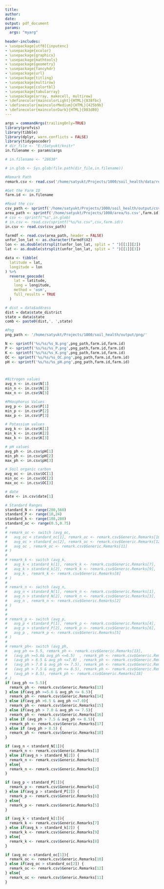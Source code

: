 ---
title: 
author:
date:
output: pdf_document
params: 
  args: "myarg"
  
header-includes:
- \usepackage[utf8]{inputenc}
- \usepackage{xcolor}
- \usepackage{graphicx}
- \usepackage{mathtools}
- \usepackage{geometry}
- \usepackage{fancyhdr}
- \usepackage{url}
- \usepackage{titling}
- \usepackage{multirow}
- \usepackage{colortbl}
- \usepackage{tabularray}
- \usepackage{array, makecell, multirow}
- \definecolor{maincolorLight}{HTML}{838fbc}
- \definecolor{maincolorMedium}{HTML}{425b9b}
- \definecolor{maincolorDark}{HTML}{003d80}
---

```{r echo=FALSE,warning=FALSE, message=FALSE}
args = commandArgs(trailingOnly=TRUE)
library(profvis)
library(tibble)
library(dplyr, warn.conflicts = FALSE)
library(tidygeocoder)
# dir_file <- "E:/Satyukt/knitr"
in.filename <- params$args

# in.filename <- "28630"

# in.glob <- Sys.glob(file.path(dir_file,in.filename))

#Remark Path
remark.csv <- read.csv('/home/satyukt/Projects/1000/soil_health/data/report_remarks/remarks.csv')

#Get the Farm ID
farm.id <- in.filename

#Read the csv
csv_path <- sprintf('/home/satyukt/Projects/1000/soil_health/output/csv/%s.csv',farm.id)
area_path <- sprintf('/home/satyukt/Projects/1000/area/%s.csv',farm.id)
# csv <- sprintf("%s",in.glob)
# in.csv <- read.csv(sprintf("%s/%s.csv",csv,farm.id))
in.csv <- read.csv(csv_path)

farmdf <- read.csv(area_path, header = FALSE)
unfor_lon_lat <- as.character(farmdf$V2)
lon <- as.double(strsplit(unfor_lon_lat, split = " ")[[1]][2])
lat <- as.double(strsplit(unfor_lon_lat, split = " ")[[1]][3])

data <- tibble(
  latitude = lat,
  longitude = lon 
) %>%
  reverse_geocode(
    lat = latitude,
    long = longitude,
    method = 'osm',
    full_results = TRUE
  )

# dist = data$address
dist = data$state_district
state = data$state
comb <- paste0(dist,', ',state)

#Png
png_path <- '/home/satyukt/Projects/1000/soil_health/output/png/'

N <- sprintf('%s/%s/%s_N.png',png_path,farm.id,farm.id)
P <- sprintf('%s/%s/%s_P.png',png_path,farm.id,farm.id)
K <- sprintf('%s/%s/%s_K.png',png_path,farm.id,farm.id)
OC <- sprintf('%s/%s/%s_OC.png',png_path,farm.id,farm.id)
pH <- sprintf('%s/%s/%s_pH.png',png_path,farm.id,farm.id)



#Nitrogen values
avg_n <- in.csv$N[1]
min_n <- in.csv$N[2]
max_n <- in.csv$N[3]

#PHosphorus Values
avg_p <- in.csv$P[1]
min_p <- in.csv$P[2]
max_p <- in.csv$P[3]

# Potassium values
avg_k <- in.csv$K[1]
min_k <- in.csv$K[2]
max_k <- in.csv$K[3]

# pH values
avg_ph <- in.csv$pH[1]
min_ph <- in.csv$pH[2]
max_ph <- in.csv$pH[3]

# Soil organic carbon
avg_oc <- in.csv$OC[1]
min_oc <- in.csv$OC[2]
max_oc <- in.csv$OC[3]

# date
date <- in.csv$date[1]

# Standard Ranges
standard_N <- range(280,560)
standard_P <- range(10,24)
standard_k <- range(108,280)
standard_oc <- range(0.5,0.75)
# 
# remark_oc <- switch (avg_oc,
#   avg_oc < standard_oc[1], remark_oc <- remark.csv$Generic.Remarks[10],
#   avg_oc > standard_oc[2], remark_oc <- remark.csv$Generic.Remarks[12],
#   avg_oc , remark_oc <- remark.csv$Generic.Remarks[11]
# )
# 
# remark_k <- switch (avg_k,
#   avg_k < standard_k[1], remark_k <- remark.csv$Generic.Remarks[7],
#   avg_k > standard_k[2], remark_k <- remark.csv$Generic.Remarks[9],
#   avg_k , remark_k <- remark.csv$Generic.Remarks[8]
# )
# 
# remark_n <- switch (avg_n,
#   avg_n < standard_N[1], remark_n <- remark.csv$Generic.Remarks[1],
#   avg_n > standard_N[2], remark_n <- remark.csv$Generic.Remarks[3],
#   avg_n , remark_n <- remark.csv$Generic.Remarks[2]
# )
# 
# 
# remark_p <- switch (avg_p,
#   avg_p < standard_P[1], remark_p <- remark.csv$Generic.Remarks[4],
#   avg_p > standard_P[2], remark_p <- remark.csv$Generic.Remarks[6],
#   avg_p , remark_p <- remark.csv$Generic.Remarks[5]
# )
# 
# remark_ph<- switch (avg_ph,
#   avg_ph <= 5.5, remark_ph <- remark.csv$Generic.Remarks[13],
#   (avg_ph >=5.6& avg_ph <=6.5)  , remark_ph <- remark.csv$Generic.Remarks[14],
#   (avg_ph > 6.5 & avg_ph <=7.0) , remark_ph <- remark.csv$Generic.Remarks[15],
#   (avg_ph > 7.0 & avg_ph <= 7.5), remark_ph <- remark.csv$Generic.Remarks[16],
#   (avg_ph > 7.5 & avg_ph <= 8.5), remark_ph <- remark.csv$Generic.Remarks[17],
#   (avg_ph > 8.5), remark_ph <- remark.csv$Generic.Remarks[18]
# )
if (avg_ph <= 5.5){
  remark_ph <- remark.csv$Generic.Remarks[13]
} else if(avg_ph >=5.6 & avg_ph <= 6.5){
  remark_ph <- remark.csv$Generic.Remarks[14]
} else if(avg_ph >6.5 & avg_ph <=7.0){
  remark_ph <- remark.csv$Generic.Remarks[15]
} else if(avg_ph > 7.0 & avg_ph <= 7.5){
  remark_ph <- remark.csv$Generic.Remarks[16]
} else if (avg_ph > 7.5 & avg_ph <= 8.5){
  remark_ph <- remark.csv$Generic.Remarks[17]
} else if (avg_ph > 8.5) {
  remark_ph <- remark.csv$Generic.Remarks[18]
}

if (avg_n < standard_N[1]){
  remark_n <- remark.csv$Generic.Remarks[1]
} else if(avg_n > standard_N[2]) {
  remark_n <- remark.csv$Generic.Remarks[3]
} else{
  remark_n <- remark.csv$Generic.Remarks[2]
}

if (avg_p < standard_P[1]){
  remark_p <- remark.csv$Generic.Remarks[4]
} else if(avg_p > standard_P[2]) {
  remark_p <- remark.csv$Generic.Remarks[6]
} else{
  remark_p <- remark.csv$Generic.Remarks[5]
}

if (avg_k < standard_k[1]){
  remark_k <- remark.csv$Generic.Remarks[7]
} else if(avg_k > standard_k[2]) {
  remark_k <- remark.csv$Generic.Remarks[9]
} else{
  remark_k <- remark.csv$Generic.Remarks[8]
}

if (avg_oc < standard_oc[1]){
  remark_oc <- remark.csv$Generic.Remarks[10]
} else if(avg_oc > standard_oc[2]) {
  remark_oc <- remark.csv$Generic.Remarks[12]
} else{
  remark_oc <- remark.csv$Generic.Remarks[11]
}


```



```{=latex}
\fancypagestyle{plain}{a4paper,inner=12mm,outer=10mm,top=5mm,bottom=15mm,footskip=5mm}
\centering
\setlength{\droptitle}{-10em}
\title{\textbf{Satyukt Analytics Pvt Ltd \\ Soil Analysis Report}}
\date{}
\maketitle
\centering
\centering
\vspace{150px}
\begin{tblr}{
    width = 12cm,
    colspec = {m{6cm} m{6cm}},
    hlines,
    vlines,
    row{1-4}={10ex}}
\centering Farm ID & \centering {`r in.filename`} \\
\centering Farm Name & \centering \\
\centering Date of Satellite pass & \centering {`r date`}\\
\centering Location & \centering {`r comb`} \\
\end{tblr}
\thispagestyle{fancy}
\fancyfoot[C]{117, 2nd Floor, Ashwin Arcade, Sanjay Nagar Main Road, Ashwath Nagar, Bangalore 560094 \\ Email: contact@satyukt.com, Contact No.: +91 6361763205 \\www.satyukt.com}
\renewcommand{\headrulewidth}{0pt}%
\renewcommand{\footrulewidth}{1pt}%
\newpage
```
```{=latex}
\begin{flushleft}
\textbf{Nitrogen}
\end{flushleft}
\begin{figure}[htp]
 \centering
 \includegraphics[width = 13cm,height = 11cm]{`r N`}
\end{figure}
\vspace{20px}
\definecolor{ballblue}{rgb}{0.13, 0.67, 0.8}
\begin{tblr}{
    width=11cm,
    colspec={ccX},
    hlines,
    vlines,
    cell{2}{3}={r=3}{halign},
    row{1}={ballblue},
    cell{1}{1-3}={cmd=\textbf},
    row{2-4}={10ex}}
Range &Available \newline Nitrogen(kg/ha) & Remarks\\
Average & {`r avg_n`} & {`r remark_n`}\\
Minimum & {`r min_n`} & \\
Maximum & {`r max_n`} & \\
\end{tblr}
\quad
\begin{tblr}{
    width = 4cm,
    colspec = {c},
    hlines,
    vlines,
    row{1}={ballblue},
    row{2} = {yellow},
    row{3} = {red},
    row{4} = {green},
    row{2-4}={10ex}}
\textbf{Standard Soil Testing}\\
280-560 kg/ha (Normal) \\
< 280 kg/ha (low) \\
> 560 kg/ha (High)\\
\end{tblr}
\thispagestyle{fancy}
\fancyfoot[C]{117, 2nd Floor, Ashwin Arcade, Sanjay Nagar Main Road, Ashwath Nagar, Bangalore 560094 \\ Email: contact@satyukt.com, Contact No.: +91 6361763205 \\www.satyukt.com}
\renewcommand{\headrulewidth}{0pt}%
\renewcommand{\footrulewidth}{1pt}%
\newpage

```
```{=latex}
\begin{flushleft}
\textbf{Phosphorus}
\end{flushleft}
\begin{figure}[htp]
 \centering
 \includegraphics[width = 13cm,height = 11cm]{`r P`}
\end{figure}
\definecolor{ballblue}{rgb}{0.13, 0.67, 0.8}
\vspace{20px}
\begin{tblr}{
    width=11cm,
    colspec={ccX},
    hlines,
    vlines,
    cell{2}{3}={r=3}{halign},
    row{1}={ballblue},
    cell{1}{1-3}={cmd=\textbf},
    row{2-4}={10ex}}
Range & Available \newline Phosphorus(kg/ha) & Remarks\\
Average & {`r avg_p`} & {`r remark_p`}\\
Minimum & {`r min_p`} & \\
Maximum & {`r max_p`} & \\
\end{tblr}
\quad
\begin{tblr}{
    width = 4cm,
    colspec = {c},
    hlines,
    vlines,
    row{1}={ballblue},
    row{2} = {yellow},
    row{3} = {red},
    row{4} = {green},
    row{2-4}={10ex}}
\textbf{Standard Soil Testing}\\
10-24 kg/ha (Normal) \\
< 10 kg/ha (low) \\
> 24 kg/ha (High)\\
\end{tblr}
\thispagestyle{fancy}
\fancyfoot[C]{117, 2nd Floor, Ashwin Arcade, Sanjay Nagar Main Road, Ashwath Nagar, Bangalore 560094 \\ Email: contact@satyukt.com, Contact No.: +91 6361763205 \\www.satyukt.com}
\renewcommand{\headrulewidth}{0pt}%
\renewcommand{\footrulewidth}{1pt}%
\newpage

```

```{=latex}
\begin{flushleft}
\textbf{Potassium}
\end{flushleft}
\begin{figure}[htp]
 \centering
 \includegraphics[width = 13cm,height = 11cm]{`r K`}
\end{figure}
\vspace{20px}
\begin{tblr}{
    width=11cm,
    colspec={ccX},
    hlines,
    vlines,
    cell{2}{3}={r=3}{halign},
    row{1}={ballblue},
    cell{1}{1-3}={cmd=\textbf},
    row{2-4}={10ex}}
Range & Available Potassium(kg/ha) & Remarks\\
Average & {`r avg_k`} & {`r remark_k`}\\
Minimum & {`r min_k`} & \\
Maximum & {`r max_k`} & \\
\end{tblr}
\quad
\begin{tblr}{
    width = 4cm,
    colspec = {c},
    hlines,
    vlines,
    row{1}={ballblue},
    row{2} = {yellow},
    row{3} = {red},
    row{4} = {green},
    row{2-4}={10ex}}
\textbf{Standard Soil Testing}\\
108-280 kg/ha (Normal) \\
< 108 kg/ha (low) \\
> 280 kg/ha (High)\\
\end{tblr}
\thispagestyle{fancy}
\fancyfoot[C]{117, 2nd Floor, Ashwin Arcade, Sanjay Nagar Main Road, Ashwath Nagar, Bangalore 560094 \\ Email: contact@satyukt.com, Contact No.: +91 6361763205 \\www.satyukt.com}
\renewcommand{\headrulewidth}{0pt}%
\renewcommand{\footrulewidth}{1pt}%
\newpage

```
```{=latex}
\begin{flushleft}
\textbf{Soil Organic Carbon}
\end{flushleft}
\begin{figure}[htp]
 \centering
 \includegraphics[width = 13cm,height = 11cm]{`r OC`}
\end{figure}
\vspace{20px}
\begin{tblr}{
    width=11cm,
    colspec={ccX},
    hlines,
    vlines,
    cell{2}{3}={r=3}{halign},
    row{1}={ballblue},
    cell{1}{1-3}={cmd=\textbf},
    row{2-4}={10ex}}
Range & Available \newline Soil Organic Carbon & Remarks\\
Average & {`r avg_oc`}\% & {`r remark_oc`}\\
Minimum & {`r min_oc`}\% & \\
Maximum & {`r max_oc`}\% & \\
\end{tblr}
\quad
\begin{tblr}{
    width = 4cm,
    colspec = {c},
    hlines,
    vlines,
    row{1}={ballblue},
    row{2} = {yellow},
    row{3} = {red},
    row{4} = {green},
    row{2-4}={10ex}}
Standard Soil Testing\\
0.5 - 0.75\% (Normal) \\
< 0.5\% (low) \\
> 0.75\% (High)\\
\end{tblr}
\thispagestyle{fancy}
\fancyfoot[C]{117, 2nd Floor, Ashwin Arcade, Sanjay Nagar Main Road, Ashwath Nagar, Bangalore 560094 \\ Email: contact@satyukt.com, Contact No.: +91 6361763205 \\www.satyukt.com}
\renewcommand{\headrulewidth}{0pt}%
\renewcommand{\footrulewidth}{1pt}%
\newpage
```

```{=latex}
\begin{flushleft}
\textbf{pH}
\end{flushleft}
\begin{figure}[htp]
\vspace{20px}
 \centering
 \includegraphics[width = 13cm,height = 11cm]{`r pH`}
\end{figure}
\vspace{20px}
\definecolor{ballblue}{rgb}{0.13, 0.67, 0.8}

\begin{tblr}{
    width=12cm,
    colspec={ccX},
    hlines,
    vlines,
    cell{2}{3}={r=3}{halign},
    row{1}={ballblue},
    cell{1}{1-3}={cmd=\textbf},
    row{2-4}={10ex}}
Range & pH & Remarks\\
Average & {`r avg_ph`} & {`r remark_ph`}\\
Minimum & {`r min_ph`} & \\
Maximum & {`r max_ph`} & \\
\end{tblr}

\vspace{0.5in}
\flushleft \textbf{Disclaimer:}
\begin{footnotesize}
{\flushright \color {red} This is generated on the date when the land was barren.The Figures are based on satellite images with a spatial resolution of 10m*10m. When compared to lab tests, there may be minor differences.The reports are not to be reproduced wholly or in part and cannot be used as evidence in the court of LAW.}
\end{footnotesize}
\thispagestyle{fancy}
\fancyfoot[C]{117, 2nd Floor, Ashwin Arcade, Sanjay Nagar Main Road, Ashwath Nagar, Bangalore 560094 \\ Email: contact@satyukt.com, Contact No.: +91 6361763205 \\www.satyukt.com}
\renewcommand{\headrulewidth}{0pt}%
\renewcommand{\footrulewidth}{1pt}%

```

